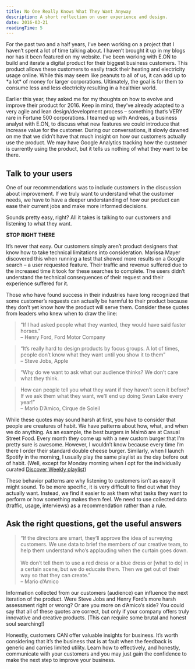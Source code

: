 ```yaml
---
title: No One Really Knows What They Want Anyway
description: A short reflection on user experience and design.
date: 2016-03-21
readingTime: 5
---
```


For the past two and a half years, I’ve been working on a project that I haven’t spent a lot of time talking about. I haven’t brought it up in my blogs nor has it been featured on my website. I’ve been working with E.ON to build and iterate a digital product for their biggest business customers. This product allows these customers to easily track their heating and electricity usage online. While this may seem like peanuts to all of us, it can add up to \*a lot\* of money for larger corporations. Ultimately, the goal is for them to consume less and less electricity resulting in a healthier world.

Earlier this year, they asked me for my thoughts on how to evolve and improve their product for 2016. Keep in mind, they’ve already adapted to a very agile and lean design/development process &#8211; something that’s VERY rare in Fortune 500 corporations. I teamed up with Andreas, a business analyst with E.ON, to discuss what new features we could introduce that increase value for the customer. During our conversations, it slowly dawned on me that we didn’t have that much insight on how our customers actually use the product. We may have Google Analytics tracking how the customer is currently using the product, but it tells us nothing of what they want to be there.

## Talk to your users

One of our recommendations was to include customers in the discussion about improvement. If we truly want to understand what the customer needs, we have to have a deeper understanding of how our product can ease their current jobs and make more informed decisions.

Sounds pretty easy, right? All it takes is talking to our customers and listening to what they want.

**STOP RIGHT THERE**

It’s never that easy. Our customers simply aren’t product designers that know how to take technical limitations into consideration. Marissa Mayer discovered this when running a test that showed more results on a Google search &#8211; a user requested feature. Their traffic and revenue suffered due to the increased time it took for these searches to complete. The users didn’t understand the technical consequences of their request and their experience suffered for it.

Those who have found success in their industries have long recognized that some customer’s requests can actually be harmful to their product because they don’t yet know how the product will serve them. Consider these quotes from leaders who knew when to draw the line:

> “If I had asked people what they wanted, they would have said faster horses.”   
> &#8211; Henry Ford, Ford Motor Company

> “It&#8217;s really hard to design products by focus groups. A lot of times, people don&#8217;t know what they want until you show it to them&#8221;   
> &#8211; Steve Jobs, Apple

> “Why do we want to ask what our audience thinks? We don’t care what they think.

> How can people tell you what they want if they haven’t seen it before? If we ask them what they want, we’ll end up doing Swan Lake every year!”   
> &#8211; Mario D’Amico, Cirque de Soleil

While these quotes may sound harsh at first, you have to consider that people are creatures of habit. We have patterns about how, what, and when we do anything. As an example, the best burgers in Malmö are at Casual Street Food. Every month they come up with a new custom burger that I’m pretty sure is awesome. However, I wouldn’t know because every time I’m there I order their standard double cheese burger. Similarly, when I launch Spotify in the morning, I usually play the same playlist as the day before out of habit. (Well, except for Monday morning when I opt for the individually curated <a href="https://open.spotify.com/user/lepetitgarcon/playlist/1RaYrDa7kIOG8mwgP9bfDz" target="_blank">Discover Weekly playlist</a>)

These behavior patterns are why listening to customers isn&#8217;t as easy it might sound. To be more specific, it is very difficult to find out what they actually want. Instead, we find it easier to ask them what tasks they want to perform or how something makes them feel. We need to use collected data (traffic, usage, interviews) as a recommendation rather than a rule.

## Ask the right questions, get the useful answers

> “If the directors are smart, they’ll approve the idea of surveying customers. We use data to brief the members of our creative team, to help them understand who’s applauding when the curtain goes down.<br /><br />
We don’t tell them to use a red dress or a blue dress or [what to do] in a certain scene, but we do educate them. Then we get out of their way so that they can create.”   
> &#8211; Mario d’Amico

Information collected from our customers (audience) can influence the next iteration of the product. Were Steve Jobs and Henry Ford’s more harsh assessment right or wrong? Or are you more on d’Amico’s side? You could say that all of these quotes are correct, but only if your company offers truly innovative and creative products. (This can require some brutal and honest soul searching!)

Honestly, customers CAN offer valuable insights for business. It’s worth considering that it&#8217;s the business that is at fault when the feedback is generic and carries limited utility. Learn how to effectively, and honestly, communicate with your customers and you may just gain the confidence to make the next step to improve your business.